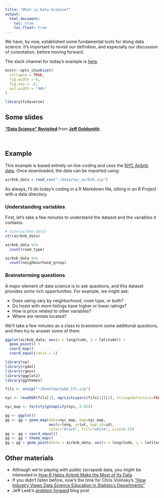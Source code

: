 ```yaml
---
title: "What is Data Science?"
output:
  html_document: 
    toc: true
    toc_float: true
---
```


We have, by now, established some fundamental tools for doing data science. It's important to revisit our definition, and especially our discussion of connotation, before moving forward. 

The slack channel for today's example is [here](https://p8105-fall2017.slack.com/messages/C7ET6NQGG).

```r
knitr::opts_chunk$set(
  collapse = TRUE,
  fig.width = 6,
  fig.asp = .6,
  out.width = "90%"
)

library(tidyverse)
```

## Some slides

<script async class="speakerdeck-embed" data-id="69791e0a56b14efd9f741fc10cea30f9" data-ratio="1.33333333333333" src="//speakerdeck.com/assets/embed.js"></script>
<div style="margin-bottom:5px"> <strong> <a href="https://speakerdeck.com/jeffgoldsmith/dsi-data-science-revisited" title="'Data Science' Revisited" target="_blank">"Data Science" Revisited</a> </strong> from <strong><a href="https://speakerdeck.com/jeffgoldsmith" target="_blank">Jeff Goldsmith</a></strong>. </div><br>


## Example

This example is based entirely on live-coding and uses the [NYC Airbnb data](dataset_airbnb.html). Once downloaded, the data can be imported using:

```r
airbnb_data = read_csv("./data/nyc_airbnb.zip")
```

As always, I'll do today's coding in a R Markdown file, sitting in an R Project with a data directory.

### Understanding variables

First, let's take a few minutes to understand the dataset and the variables it contains.

```r
# View(airbnb_data)
str(airbnb_data)

airbnb_data %>%
  count(room_type)

airbnb_data %>%
  count(neighbourhood_group)
```

### Brainstorming questions

A major element of data science is to ask questions, and this dataset provides some rich opportunities. For example, we might ask:

* Does rating vary by neighborhood, room type, or both?
* Do hosts with more listings have higher or lower ratings?
* How is price related to other variables?
* Where are rentals located?

We'll take a few minutes as a class to brainstorm some additional questions, and then try to answer some of them.



```r
ggplot(airbnb_data, aes(x = longitude, y = latitude)) +
  geom_point() + 
  coord_map()
  coord_equal(ratio = 1)
```


```r
library(sp)
library(rgdal)
library(rgeos)
library(ggplot2)
library(ggthemes)

fils <- unzip("~/Desktop/nybb_17c.zip")

nyc <- readOGR(fils[1], ogrListLayers(fils[1])[1], stringsAsFactors=FALSE)

nyc_map <- fortify(gSimplify(nyc, 0.05))

gg <- ggplot()
gg <- gg + geom_map(data=nyc_map, map=nyc_map,
                    aes(x=long, y=lat, map_id=id),
                    color="black", fill="white", size=0.25)
gg <- gg + coord_equal() 
gg <- gg + theme_map()
gg = gg + geom_point(data = airbnb_data, aes(x = longitude, y = latitude)) 
```



## Other materials

* Although we're playing with public (scraped) data, you might be interested in [How R Helps Airbnb Make the Most of Its Data](https://peerj.com/preprints/3182/)
* If you didn't listen before, now's the time for Chris Volinsky's ["How Industry Views Data Science Education in Statistics Departments"](https://youtu.be/JLs01Z5baSU?t=1063)
* Jeff Leek's [problem forward](https://simplystatistics.org/2013/05/29/what-statistics-should-do-about-big-data-problem-forward-not-solution-backward/) blog post
